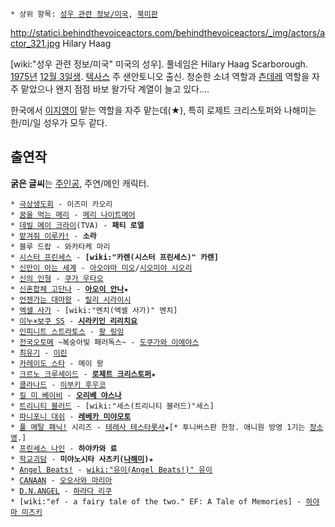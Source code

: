  * 상위 항목: [[성우 관련 정보/미국]], [[북미판]]
http://statici.behindthevoiceactors.com/behindthevoiceactors/_img/actors/actor_321.jpg Hilary Haag

[wiki:"성우 관련 정보/미국" 미국의 성우]. 풀네임은 Hilary Haag Scarborough. [[1975년]] [[12월 3일]]생. [[텍사스]] 주 샌안토니오 출신.
청순한 소녀 역할과 [[츤데레]] 역할을 자주 맡았으나 왠지 점점 바보 왈가닥 계열이 늘고 있다....

한국에서 [[이지영]]이 맡는 역할을 자주 맡는데(★), 특히 로제트 크리스토퍼와 나해미는 한/미/일 성우가 모두 같다.

== 출연작 ==
'''굵은 글씨'''는 [[주인공]], 주연/메인 캐릭터.

 * [[극상생도회]] - 이즈미 카오리
 * [[꿈을 먹는 메리]] - [[메리 나이트메어]]
 * [[데빌 메이 크라이]](TVA) - '''패티 로엘'''
 * [[맡겨줘 이루카!]] - '''소라'''
 * 블루 드랍 - 와카타케 마리
 * [[시스터 프린세스]] - '''[wiki:"카렌(시스터 프린세스)" 카렌]'''
 * [[신만이 아는 세계]] - [[아오야마 미오]]/[[시오미야 시오리]]
 * [[신의 인형]] - [[쿠가 우타오]]
 * [[신혼합체 고단나]] - '''[[아오이 안나]]'''★
 * [[언젠가는 대마왕]] - [[릴리 시라이시]]
 * [[엑셀 사가]] - [wiki:"멘치(엑셀 사가)" 멘치]
 * [[이누×보쿠 SS]] - '''[[시라키인 리리치요]]'''
 * [[인피니트 스트라토스]] - [[팡 링잉]]
 * [[전국오토메]] ~복숭아빛 패러독스~ - [[도쿠가와 이에야스]]
 * [[최유기]] - [[이린]]
 * [[카레이도 스타]] - 메이 왕
 * [[크르노 크루세이드]] - '''[[로제트 크리스토퍼]]'''★
 * [[클라나드]] - [[이부키 후우코]]
 * [[킬 미 베이비]] - '''[[오리베 야스나]]'''
 * [[트리니티 블러드]] - [wiki:"세스(트리니티 블러드)"세스]
 * [[파니포니 대쉬]] - '''[[레베카 미야모토]]'''
 * [[풀 메탈 패닉!]] 시리즈 - [[테레사 테스타롯사]]★[* 투니버스판 한정. 애니원 방영 1기는 [[정소영]].]
 * [[프린세스 나인]] - '''하야카와 료'''
 * [[학교괴담]] - '''미야노시타 사츠키([[나해미]])'''★
 * [[Angel Beats!]] - [[wiki:"유이(Angel Beats!)" 유이]]
 * [[CANAAN]] - [[오오사와 마리아]]
 * [[D.N.ANGEL]] - [[하라다 리쿠]]
 * [wiki:"ef - a fairy tale of the two." EF: A Tale of Memories] - [[하야마 미즈키]]
